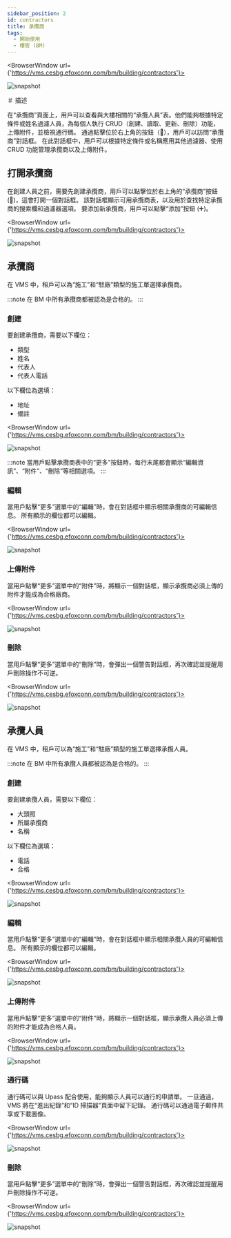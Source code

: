 ```yaml
---
sidebar_position: 2
id: contractors
title: 承攬商
tags:
  - 開始使用
  - 樓管 (BM)
---
```



<BrowserWindow url={'https://vms.cesbg.efoxconn.com/bm/building/contractors'}>

![snapshot](../../assets/bm/bm-contractors-zh-hant.png)

</BrowserWindow>

＃ 描述

在“承攬商”頁面上，用戶可以查看與大樓相關的“承攬人員”表。他們能夠根據特定條件或姓名過濾人員，為每個人執行 CRUD（創建、讀取、更新、刪除）功能，上傳附件，並檢視通行碼。 通過點擊位於右上角的按鈕（🤝），用戶可以訪問“承攬商”對話框。 在此對話框中，用戶可以根據特定條件或名稱應用其他過濾器、使用 CRUD 功能管理承攬商以及上傳附件。

## 打開承攬商

在創建人員之前，需要先創建承攬商，用戶可以點擊位於右上角的“承攬商”按鈕 (🤝)，這會打開一個對話框。 該對話框顯示可用承攬商表，以及用於查找特定承攬商的搜索欄和過濾器選項。 要添加新承攬商，用戶可以點擊“添加”按鈕 (➕)。

<BrowserWindow url={'https://vms.cesbg.efoxconn.com/bm/building/contractors'}>

![snapshot](../../assets/bm/bm-contractors-dialog-zh-hant.png)

</BrowserWindow>

## 承攬商

在 VMS 中，租戶可以為“施工”和“駐廠”類型的施工單選擇承攬商。

:::note
在 BM 中所有承攬商都被認為是合格的。
:::

### 創建

要創建承攬商，需要以下欄位：

- 類型
- 姓名
- 代表人
- 代表人電話

以下欄位為選填：

- 地址
- 備註

<BrowserWindow url={'https://vms.cesbg.efoxconn.com/bm/building/contractors'}>

![snapshot](../../assets/bm/bm-create-contractors-zh-hant.png)

</BrowserWindow>

:::note
當用戶點擊承攬商表中的“更多”按鈕時，每行末尾都會顯示“編輯資訊”、“附件”、“刪除”等相關選項。
:::

### 編輯

當用戶點擊“更多”選單中的“編輯”時，會在對話框中顯示相關承攬商的可編輯信息。 所有顯示的欄位都可以編輯。

<BrowserWindow url={'https://vms.cesbg.efoxconn.com/bm/building/contractors'}>

![snapshot](../../assets/bm/bm-edit-contractors-zh-hant.png)

</BrowserWindow>

### 上傳附件

當用戶點擊“更多”選單中的“附件”時，將顯示一個對話框，顯示承攬商必須上傳的附件才能成為合格廠商。

<BrowserWindow url={'https://vms.cesbg.efoxconn.com/bm/building/contractors'}>

![snapshot](../../assets/bm/bm-contractors-dialog-upload-attachment-zh-hant.png)

</BrowserWindow>

### 刪除

當用戶點擊“更多”選單中的“刪除”時，會彈出一個警告對話框，再次確認並提醒用戶刪除操作不可逆。

<BrowserWindow url={'https://vms.cesbg.efoxconn.com/bm/building/contractors'}>

![snapshot](../../assets/bm/bm-delete-contractors-zh-hant.png)

</BrowserWindow>

## 承攬人員

在 VMS 中，租戶可以為“施工”和“駐廠”類型的施工單選擇承攬人員。

:::note
在 BM 中所有承攬人員都被認為是合格的。
:::

### 創建

要創建承攬人員，需要以下欄位：

- 大頭照
- 所屬承攬商
- 名稱

以下欄位為選填：

- 電話
- 合格

<BrowserWindow url={'https://vms.cesbg.efoxconn.com/bm/building/contractors'}>

![snapshot](../../assets/bm/bm-create-personnel-zh-hant.png)

</BrowserWindow>

### 編輯

當用戶點擊“更多”選單中的“編輯”時，會在對話框中顯示相關承攬人員的可編輯信息。 所有顯示的欄位都可以編輯。

<BrowserWindow url={'https://vms.cesbg.efoxconn.com/bm/building/contractors'}>

![snapshot](../../assets/bm/bm-edit-personnel-zh-hant.png)

</BrowserWindow>

### 上傳附件

當用戶點擊“更多”選單中的“附件”時，將顯示一個對話框，顯示承攬人員必須上傳的附件才能成為合格人員。

<BrowserWindow url={'https://vms.cesbg.efoxconn.com/bm/building/contractors'}>

![snapshot](../../assets/bm/bm-personnel-upload-attachment-zh-hant.png)

</BrowserWindow>

### 通行碼

通行碼可以與 Upass 配合使用，能夠顯示人員可以通行的申請單。 一旦通過，VMS 將在“進出紀錄”和“ID 掃描器”頁面中留下記錄。 通行碼可以通過電子郵件共享或下載圖像。

<BrowserWindow url={'https://vms.cesbg.efoxconn.com/bm/building/contractors'}>

![snapshot](../../assets/bm/bm-personnel-access-code-zh-hant.png)

</BrowserWindow>

### 刪除

當用戶點擊“更多”選單中的“刪除”時，會彈出一個警告對話框，再次確認並提醒用戶刪除操作不可逆。

<BrowserWindow url={'https://vms.cesbg.efoxconn.com/bm/building/contractors'}>

![snapshot](../../assets/bm/bm-delete-personnel-zh-hant.png)

</BrowserWindow>
